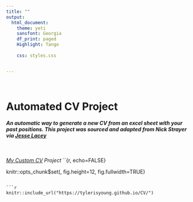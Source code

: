 ```yaml
---
title: ""
output:
  html_document:
    theme: yeti
    sansfont: Georgia
    df_print: paged
    Highlight: Tango
    
    css: styles.css


---
```


<br>


<h1>**Automated CV Project**</h1>
<h6>***An automatic way to generate a new CV from an excel sheet with your past positions. This project was sourced and adapted from Nick Strayer via [Jesse Lacey](https://github.com/DS4PS/cv)***
</h6>
<br>
*[My Custom CV](https://tylerisyoung.github.io/CV/) Project 
*
``{r, echo=FALSE}

knitr::opts_chunk$set(, fig.height=12, fig.fullwidth=TRUE)

```
 
```r
knitr::include_url("https://tylerisyoung.github.io/CV/")

```